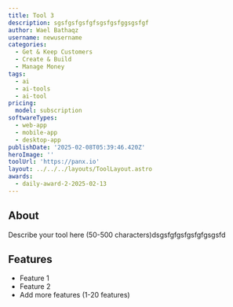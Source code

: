 ```yaml
---
title: Tool 3
description: sgsfgsfgsfgfsgsfgsfggsgsfgf
author: Wael Bathaqz
username: newusername
categories:
  - Get & Keep Customers
  - Create & Build
  - Manage Money
tags:
  - ai
  - ai-tools
  - ai-tool
pricing:
  model: subscription
softwareTypes:
  - web-app
  - mobile-app
  - desktop-app
publishDate: '2025-02-08T05:39:46.420Z'
heroImage: ''
toolUrl: 'https://panx.io'
layout: ../../../layouts/ToolLayout.astro
awards:
  - daily-award-2-2025-02-13
---
```

## About
Describe your tool here (50-500 characters)dsgsfgfgsfgsfgfgsgsfd

## Features
- Feature 1
- Feature 2
- Add more features (1-20 features)
